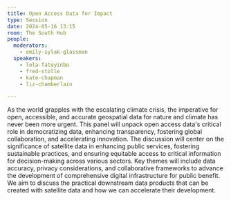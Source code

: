 ```yaml
---
title: Open Access Data for Impact
type: Session
date: 2024-05-16 13:15
room: The South Hub
people:
  moderators:
    - emily-sylak-glassman
  speakers:
    - lola-fatoyinbo
    - fred-stolle
    - kate-chapman
    - liz-chamberlain

---
```


As the world grapples with the escalating climate crisis, the imperative for open, accessible, and accurate geospatial data for nature and climate has never been more urgent. This panel will unpack open access data's critical role in democratizing data, enhancing transparency, fostering global collaboration, and accelerating innovation. The discussion will center on the significance of satellite data in enhancing public services, fostering sustainable practices, and ensuring equitable access to critical information for decision-making across various sectors. Key themes will include data accuracy, privacy considerations, and collaborative frameworks to advance the development of comprehensive digital infrastructure for public benefit. We aim to discuss the practical downstream data products that can be created with satellite data and how we can accelerate their development.
